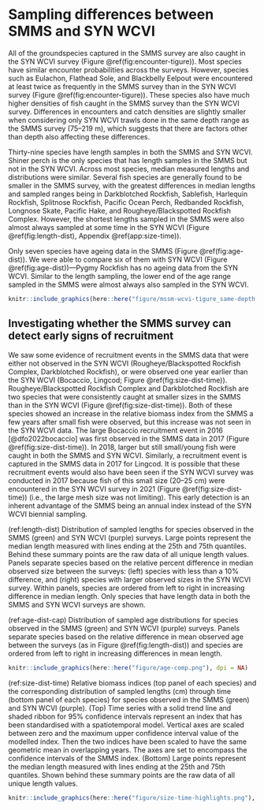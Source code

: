 # Sampling differences between SMMS and SYN WCVI {#sec:sampling-differences}

All of the groundspecies captured in the SMMS survey are also caught in the SYN WCVI survey (Figure \@ref(fig:encounter-tigure)).
Most species have similar encounter probabilities across the surveys.
However, species such as Eulachon, Flathead Sole, and Blackbelly Eelpout were encountered at least twice as frequently in the SMMS survey than in the SYN WCVI survey (Figure \@ref(fig:encounter-tigure)).
These species also have much higher densities of fish caught in the SMMS survey than the SYN WCVI survey.
Differences in encounters and catch densities are slightly smaller when considering only SYN WCVI trawls done in the same depth range as the SMMS survey (75--219 m), which suggests that there are factors other than depth also affecting these differences.

Thirty-nine species have length samples in both the SMMS and SYN WCVI.
Shiner perch is the only species that has length samples in the SMMS but not in the SYN WCVI.
Across most species, median measured lengths and distributions were similar.
Several fish species are generally found to be smaller in the SMMS survey, with the greatest differences in median lengths and sampled ranges being in Darkblotched Rockfish, Sablefish, Harlequin Rockfish, Splitnose Rockfish, Pacific Ocean Perch, Redbanded Rockfish, Longnose Skate, Pacific Hake, and Rougheye/Blackspotted Rockfish Complex.
However, the shortest lengths sampled in the SMMS were also almost always sampled at some time in the SYN WCVI (Figure \@ref(fig:length-dist), Appendix \@ref(app:size-time)).

Only seven species have ageing data in the SMMS (Figure \@ref(fig:age-dist)). 
We were able to compare six of them with SYN WCVI (Figure \@ref(fig:age-dist))---Pygmy Rockfish has no ageing data from the SYN WCVI.
Similar to the length sampling, the lower end of the age range sampled in the SMMS were almost always also sampled in the SYN WCVI.


```r
knitr::include_graphics(here::here("figure/mssm-wcvi-tigure_same-depth.png"), dpi = NA)
```

## Investigating whether the SMMS survey can detect early signs of recruitment {#sec:recruitment}

We saw some evidence of recruitment events in the SMMS data that were either not observed in the SYN WCVI (Rougheye/Blackspotted Rockfish Complex, Darkblotched Rockfish), or were observed one year earlier than the SYN WCVI (Bocaccio, Lingcod; Figure \@ref(fig:size-dist-time)).
Rougheye/Blackspotted Rockfish Complex and Darkblotched Rockfish are two species that were consistently caught at smaller sizes in the SMMS than in the SYN WCVI (Figure \@ref(fig:size-dist-time)).
Both of these species showed an increase in the relative biomass index from the SMMS a few years after small fish were observed, but this increase was not seen in the SYN WCVI data.
The large Bocaccio recruitment event in 2016 [@dfo2022bocaccio] was first observed in the SMMS data in 2017 (Figure \@ref(fig:size-dist-time)).
In 2018, larger but still small/young fish were caught in both the SMMS and SYN WCVI.
Similarly, a recruitment event is captured in the SMMS data in 2017 for Lingcod.
It is possible that these recruitment events would also have been seen if the SYN WCVI survey was conducted in 2017 because fish of this small size (20--25 cm) were encountered in the SYN WCVI survey in 2021 (Figure \@ref(fig:size-dist-time)) (i.e., the large mesh size was not limiting).
This early detection is an inherent advantage of the SMMS being an annual index instead of the SYN WCVI biennial sampling.

\clearpage

<!--caption-->
(ref:length-dist) Distribution of sampled lengths for species observed in the SMMS (green) and SYN WCVI (purple) surveys. 
Large points represent the median length measured with lines ending at the 25th and 75th quantiles. 
Behind these summary points are the raw data of all unique length values. Panels separate species based on the relative percent difference in median observed size between the surveys: (left) species with less than a 10% difference, and (right) species with larger observed sizes in the SYN WCVI survey.
Within panels, species are ordered from left to right in increasing difference in median length. 
Only species that have length data in both the SMMS and SYN WCVI surveys are shown.

\begin{landscapepage}

```r
knitr::include_graphics(here::here("figure/size-comp.png"), dpi = NA)
```

\end{landscapepage}

\clearpage

<!--caption-->
(ref:age-dist-cap) Distribution of sampled age distributions for species observed in the SMMS (green) and SYN WCVI (purple) surveys. Panels separate species based on the relative difference in mean observed age between the surveys (as in Figure \@ref(fig:length-dist)) and species are ordered from left to right in increasing differences in mean length.

```r
knitr::include_graphics(here::here("figure/age-comp.png"), dpi = NA)
```

<!--caption-->
(ref:size-dist-time) Relative biomass indices (top panel of each species) and the corresponding distribution of sampled lengths (cm) through time (bottom panel of each species) for species observed in the SMMS (green) and SYN WCVI (purple). 
(Top) Time series with a solid trend line and shaded ribbon for 95\% confidence intervals represent an index that has been standardised with a spatiotemporal model. 
Vertical axes are scaled between zero and the maximum upper confidence interval value of the modelled index. 
Then the two indices have been scaled to have the same geometric mean in overlapping years. 
The axes are set to encompass the confidence intervals of the SMMS index. 
(Bottom) Large points represent the median length measured with lines ending at the 25th and 75th quantiles. 
Shown behind these summary points are the raw data of all unique length values. 


```r
knitr::include_graphics(here::here("figure/size-time-highlights.png"), dpi = NA)
```

\clearpage
